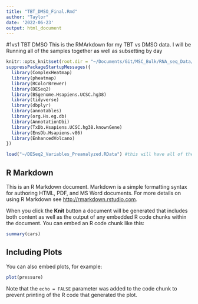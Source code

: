 ```yaml
---
title: "TBT_DMSO_Final.Rmd"
author: "Taylor"
date: '2022-06-23'
output: html_document
---
```


#1vs1 TBT DMSO
This is the RMArkdown for my TBT vs DMSO data. I will be Running all of the samples together as well as subsetting by day 
```r
knitr::opts_knit$set(root.dir = "~/Documents/Git/MSC_Bulk/RNA_seq_Data/TBT_results/")
suppressPackageStartupMessages({
  library(ComplexHeatmap)
  library(pheatmap)
  library(RColorBrewer)
  library(DESeq2)
  library(BSgenome.Hsapiens.UCSC.hg38)
  library(tidyverse)
  library(dbplyr)
  library(annotables)
  library(org.Hs.eg.db)
  library(AnnotationDbi)
  library(TxDb.Hsapiens.UCSC.hg38.knownGene)
  library(EnsDb.Hsapiens.v86)
  library(EnhancedVolcano)
})
```
```r
load("~/DESeq2_Variables_Preanalyzed.RData") #this will have all of the preanalyzed data
```
## R Markdown

This is an R Markdown document. Markdown is a simple formatting syntax for authoring HTML, PDF, and MS Word documents. For more details on using R Markdown see <http://rmarkdown.rstudio.com>.

When you click the **Knit** button a document will be generated that includes both content as well as the output of any embedded R code chunks within the document. You can embed an R code chunk like this:

```r
summary(cars)
```

## Including Plots

You can also embed plots, for example:

```r
plot(pressure)
```

Note that the `echo = FALSE` parameter was added to the code chunk to prevent printing of the R code that generated the plot.
